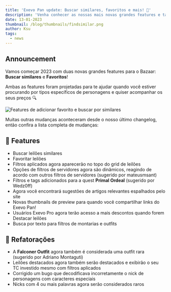 ```yaml
---
title: 'Exevo Pan update: Buscar similares, favoritos e mais! 🎉'
description: 'Venha conhecer as nossas mais novas grandes features e também várias outras features menores'
date: 13-01-2023
thumbnail: /blog/thumbnails/findsimilar.png
author: Ksu
tags:
  - news
---
```


## Announcement

Vamos começar 2023 com duas novas grandes features para o Bazaar: **Buscar similares** e **Favoritos**!

Ambas as features foram projetadas para te ajudar quando você estiver procurando por tipos específicos de personagens e quiser acompanhar os seus preços 🔍

<Image
  src="/blog/images/autolootplz.png"
  width={338}
  height={217}
  align="center"
  alt="Features de adicionar favorito e buscar por similares"
  unoptimized
/>

Muitas outras mudanças aconteceram desde o nosso último <SlugLink href="changelog-7">changelog</SlugLink>, então confira a lista completa de mudanças:

## 🎉 Features

- Buscar leilões similares
- Favoritar leilões
- Filtros aplicados agora aparecerão no topo do grid de leilões
- Opções de filtros de servidores agora são dinâmicos, reagindo de acordo com outros filtros de servidores (sugerido por <ExternalLink href="https://github.com/xandjiji/exevo-pan/issues/162">mateusmsant</ExternalLink>)
- Filtros e tags adicionados para a quest **Primal Ordeal** (sugerido por <ExternalLink href="https://github.com/xandjiji/exevo-pan/issues/126">Wedz0ff</ExternalLink>)
- Agora você encontrará sugestões de artigos relevantes espalhados pelo site
- Novas <ExternalLink href="https://i.imgur.com/ujarjsT.png">thumbnails de preview</ExternalLink> para quando você compartilhar links do Exevo Pan!
- Usuários <RouteLink href="/exevo-pro">Exevo Pro</RouteLink> agora terão acesso a mais descontos quando forem <RouteLink href="/highlight-auction">Destacar leilões</RouteLink>
- Busca por texto para filtros de montarias e outfits

## 🔧 Refatorações

- A **Falconer Outfit** agora também é considerada uma outfit rara (sugerido por Adriano Montaguti)
- Leilões destacados agora também serão destacados e exibirão o seu TC investido mesmo com filtros aplicados
- Corrigido um bugo que decodificava incorretamente o nick de <ExternalLink href="https://www.exevopan.com/?auctionId=1061424">personagens com caracteres especiais</ExternalLink>
- Nicks com 4 ou mais palavras agora serão considerados raros
